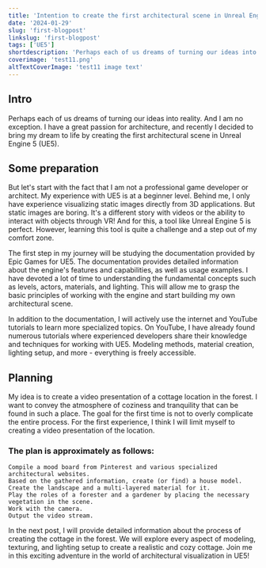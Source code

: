 ```yaml
---
title: 'Intention to create the first architectural scene in Unreal Engine 5'
date: '2024-01-29'
slug: 'first-blogpost'
linkslug: 'first-blogpost'
tags: ['UE5']
shortdescription: 'Perhaps each of us dreams of turning our ideas into reality. And I am no exception. I have a great passion for architecture, and recently I decided to bring my dream to life by creating the first architectural scene in Unreal Engine 5 (UE5).'
coverimage: 'test11.png'
altTextCoverImage: 'test11 image text'
---
```


## Intro

Perhaps each of us dreams of turning our ideas into reality. And I am no exception. I have a great passion for architecture, and recently I decided to bring my dream to life by creating the first architectural scene in Unreal Engine 5 (UE5).

## Some preparation

But let's start with the fact that I am not a professional game developer or architect. My experience with UE5 is at a beginner level. Behind me, I only have experience visualizing static images directly from 3D applications. But static images are boring. It's a different story with videos or the ability to interact with objects through VR! And for this, a tool like Unreal Engine 5 is perfect. However, learning this tool is quite a challenge and a step out of my comfort zone.

The first step in my journey will be studying the documentation provided by Epic Games for UE5. The documentation provides detailed information about the engine's features and capabilities, as well as usage examples. I have devoted a lot of time to understanding the fundamental concepts such as levels, actors, materials, and lighting. This will allow me to grasp the basic principles of working with the engine and start building my own architectural scene.

In addition to the documentation, I will actively use the internet and YouTube tutorials to learn more specialized topics. On YouTube, I have already found numerous tutorials where experienced developers share their knowledge and techniques for working with UE5. Modeling methods, material creation, lighting setup, and more - everything is freely accessible.

## Planning

My idea is to create a video presentation of a cottage location in the forest. I want to convey the atmosphere of coziness and tranquility that can be found in such a place. The goal for the first time is not to overly complicate the entire process. For the first experience, I think I will limit myself to creating a video presentation of the location.

### The plan is approximately as follows:

    Compile a mood board from Pinterest and various specialized architectural websites.
    Based on the gathered information, create (or find) a house model.
    Create the landscape and a multi-layered material for it.
    Play the roles of a forester and a gardener by placing the necessary vegetation in the scene.
    Work with the camera.
    Output the video stream.

In the next post, I will provide detailed information about the process of creating the cottage in the forest. We will explore every aspect of modeling, texturing, and lighting setup to create a realistic and cozy cottage. Join me in this exciting adventure in the world of architectural visualization in UE5!
